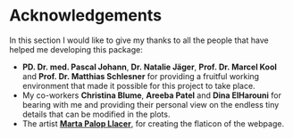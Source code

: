 # Acknowledgements {.unnumbered}

In this section I would like to give my thanks to all the people that have helped me developing this package:

- **PD. Dr. med. Pascal Johann**, **Dr. Natalie Jäger**, **Prof. Dr. Marcel Kool** and **Prof. Dr. Matthias Schlesner** for providing a fruitful working environment that made it possible for this project to take place.
- My co-workers **Christina Blume**, **Areeba Patel** and **Dina ElHarouni** for bearing with me and providing their personal view on the endless tiny details that can be modified in the plots. 
- The artist [**Marta Palop Llacer**](https://instagram.com/marta.palop?igshid=YmMyMTA2M2Y=), for creating the flaticon of the webpage.
